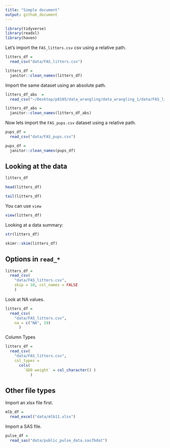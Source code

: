```yaml
---
title: "Simple document"
output: github_document
---
```


```r
library(tidyverse)
library(readxl)
library(haven)
```


Let's import the `FAS_litters.csv` csv using a relative path. 

```r
litters_df = 
  read_csv("data/FAS_litters.csv")

litters_df = 
  janitor::clean_names(litters_df)
```

Import the same dataset using an absolute path. 

```r
litters_df_abs  = 
  read_csv("~/Desktop/p8105/data_wrangling/data_wrangling_1/data/FAS_litters.csv")

litters_df_abs = 
  janitor::clean_names(litters_df_abs)
```

Now lets import the `FAS_pups.csv` dataset using a relative path. 

```r
pups_df = 
  read_csv("data/FAS_pups.csv")

pups_df = 
  janitor::clean_names(pups_df)
```

## Looking at the data 

```r
litters_df

head(litters_df)

tail(litters_df)
```

You can use `view`
```r
view(litters_df)
```

Looking at a data summary: 

```r
str(litters_df)

skimr::skim(litters_df)
```

## Options in `read_*`

```r
litters_df = 
  read_csv(
    "data/FAS_litters.csv",
    skip = 10, col_names = FALSE
    )
```

Look at NA values. 

```r
litters_df = 
  read_csv(
    "data/FAS_litters.csv", 
    na = c("NA", 19)
      )
```


Column Types 

```r
litters_df = 
  read_csv(
    "data/FAS_litters.csv",
    col_types = 
      cols(
        `GD0 weight` = col_character() )
           )
```

## Other file types 

Import an xlsx file first. 

```r
mlb_df = 
  read_excel("data/mlb11.xlsx")
```

Import a SAS file. 

```r
pulse_df = 
  read_sas("data/public_pulse_data.sas7bdat")
```

